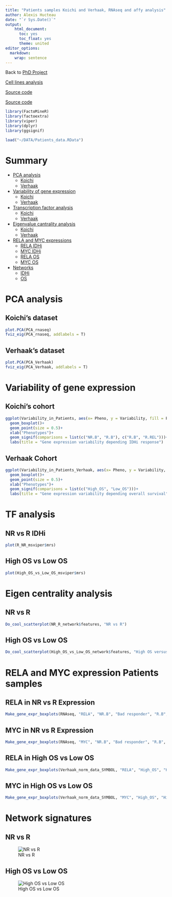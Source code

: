 ```yaml
---
title: "Patients samples Koichi and Verhaak, RNAseq and affy analysis"
author: Alexis Hucteau
date: "`r Sys.Date()`"
output:
    html_document:
      toc: yes
      toc_float: yes
      theme: united
editor_options:
  markdown:
    wrap: sentence
---
```


Back to [PhD Project](https://alexishucteau.github.io/PhD_project/)

[Cell lines analysis](https://alexishucteau.github.io/PhD_project/Analysis/HL60_MOLM14_RNAseq_analysis)

[Source code](https://alexishucteau.github.io/PhD_project/Analysis/source_code/Patients_samples_Koichi_analysis_code.R)

[Source code](https://alexishucteau.github.io/PhD_project/Analysis/source_code/Patients_samples_Verhaak_analysis_code.R)


```r
library(FactoMineR)
library(factoextra)
library(viper)
library(dplyr)
library(ggsignif)

load("~/DATA/Patients_data.RData")
```

# Summary

* [PCA analysis](#pca)
  * [Koichi](#pca-koichi)
  * [Verhaak](#pca-verhaak)
* [Variability of gene expression](#var)
  * [Koichi](#var-koichi)
  * [Verhaak](#var-verhaak)
* [Transcription factor analysis](#tf)
  * [Koichi](#tf-koichi)
  * [Verhaak](#tf-verhaak)
* [Eigenvalue cantrality analysis](#eigen)
  * [Koichi](#eigen-koichi)
  * [Verhaak](#eigen-verhaak)
* [RELA and MYC expressions](#expressions)
  * [RELA IDHi](#rela-idhi)
  * [MYC IDHi](#myc-idhi)
  * [RELA OS](#rela-os)
  * [MYC OS](#myc-os)
* [Networks](#networks)
  * [IDHi](#network-idhi)
  * [OS](#network-os)
  
  
# PCA analysis {#pca}

## Koichi's dataset {#pca-koichi}

```r
plot.PCA(PCA_rnaseq)
fviz_eig(PCA_rnaseq, addlabels = T)
```

## Verhaak's dataset {#pca-verhaak}

```r
plot.PCA(PCA_Verhaak)
fviz_eig(PCA_Verhaak, addlabels = T)
```

# Variability of gene expression {#var}

## Koichi's cohort {#var-koichi}

```r
ggplot(Variability_in_Patients, aes(x= Pheno, y = Variability, fill = Pheno))+
  geom_boxplot()+
  geom_point(size = 0.5)+
  xlab("Phenotypes")+
  geom_signif(comparisons = list(c("NR.B", "R.B"), c("R.B", "R.REL")))+
  labs(title = "Gene expression variability depending IDHi response")
```

## Verhaak Cohort {#var-verhaak}

```r
ggplot(Variability_in_Patients_Verhaak, aes(x= Pheno, y = Variability, fill = Pheno))+
  geom_boxplot()+
  geom_point(size = 0.5)+
  xlab("Phenotypes")+
  geom_signif(comparisons = list(c("High_OS", "Low_OS")))+
  labs(title = "Gene expression variability depending overall survival")
```


# TF analysis {#tf}

## NR vs R IDHi {#tf-koichi}

```r
plot(R_NR_msviper$mrs)
```



## High OS vs Low OS {#tf-verhaak}

```r
plot(High_OS_vs_Low_OS_msviper$mrs)
```

# Eigen centrality analysis {#eigen}

## NR vs R {#eigen-koichi}

```r
Do_cool_scatterplot(NR_R_network$features, "NR vs R")
```

## High OS vs Low OS {#eigen-verhaak}

```r
Do_cool_scatterplot(High_OS_vs_Low_OS_network$features, "High OS versus Low OS")
```

# RELA and MYC expression Patients samples {#expressions}

## RELA in NR vs R Expression {#rela-idhi}

```r
Make_gene_expr_boxplots(RNAseq, "RELA", "NR.B", "Bad responder", "R.B", "Good responder", Factor_R_OR_NR_B)
```

## MYC in NR vs R Expression {#myc-idhi}

```r
Make_gene_expr_boxplots(RNAseq, "MYC", "NR.B", "Bad responder", "R.B", "Good responder", Factor_R_OR_NR_B)
```

## RELA in High OS vs Low OS {#rela-os}

```r
Make_gene_expr_boxplots(Verhaak_norm_data_SYMBOL, "RELA", "High_OS", "High_OS", "Low_OS", "Low_OS", OS)
```

## MYC in High OS vs Low OS {#myc-os}

```r
Make_gene_expr_boxplots(Verhaak_norm_data_SYMBOL, "MYC", "High_OS", "High_OS", "Low_OS", "Low_OS", OS)
```


# Network signatures {#networks}

## NR vs R {#network-idhi}

![NR vs R](../Pictures/NR_R.png)




## High OS vs Low OS {#network-os}

![High OS vs Low OS](../Pictures/High_low_OS.png)
